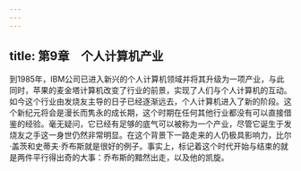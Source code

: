 ```yaml
---
---
---
```

title: 第9章　个人计算机产业
---




到1985年，IBM公司已进入新兴的个人计算机领域并将其升级为一项产业，与此同时，苹果的麦金塔计算机改变了行业的前景，实现了人们与个人计算机的互动。如今这个行业由发烧友主导的日子已经逐渐远去，个人计算机进入了新的阶段。这个新纪元将会是漫长而隽永的成长期，这个时期在任何其他行业都没有可以直接借鉴的经验。毫无疑问，它已经有足够的底气可以被称为一个产业，尽管它诞生于发烧友之手这一身世仍然非常明显。在这个背景下一路走来的人仍极具影响力，比尔·盖茨和史蒂夫·乔布斯就是很好的例子。事实上，标记着这个时代开始与结束的就是两件平行得出奇的大事：乔布斯的黯然出走，以及他的凯旋。